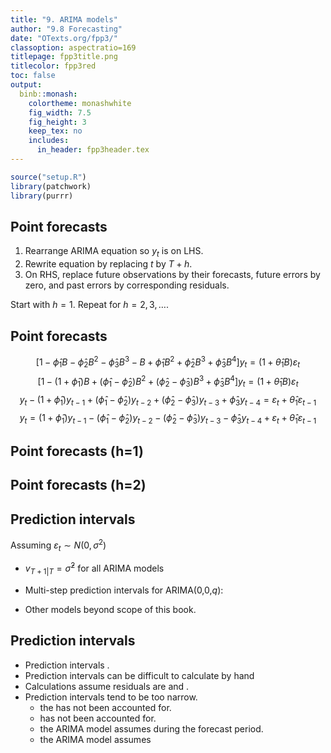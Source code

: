 ```yaml
---
title: "9. ARIMA models"
author: "9.8 Forecasting"
date: "OTexts.org/fpp3/"
classoption: aspectratio=169
titlepage: fpp3title.png
titlecolor: fpp3red
toc: false
output:
  binb::monash:
    colortheme: monashwhite
    fig_width: 7.5
    fig_height: 3
    keep_tex: no
    includes:
      in_header: fpp3header.tex
---
```

```r
source("setup.R")
library(patchwork)
library(purrr)
```

## Point forecasts

1. Rearrange ARIMA equation so $y_t$ is on LHS.
2. Rewrite equation by replacing $t$ by $T+h$.
3. On RHS, replace future observations by their forecasts, future errors by zero, and past errors by corresponding residuals.

Start with $h=1$. Repeat for $h=2,3,\dots$.

## Point forecasts
\fontsize{14}{14}\sf

\orange{ARIMA(3,1,1) forecasts: Step 1}
\begin{block}{}
\centerline{$(1-\hat{\phi}_1B -\hat{\phi}_2B^2-\hat{\phi}_3B^3)(1-B) y_t = (1+\hat{\theta}_1B)\varepsilon_{t},$}
\end{block}
\pause\vspace*{-0.9cm}
$$
\left[1-\hat{\phi}_1B -\hat{\phi}_2B^2-\hat{\phi}_3B^3 - B+\hat{\phi}_1B^2 +\hat{\phi}_2B^3+\hat{\phi}_3B^4 \right] y_t = (1+\hat{\theta}_1B)\varepsilon_{t}
$$\pause\vspace*{-0.4cm}
$$
\left[1-(1+\hat{\phi}_1)B +(\hat{\phi}_1-\hat{\phi}_2)B^2 + (\hat{\phi}_2-\hat{\phi}_3)B^3 +\hat{\phi}_3B^4\right] y_t = (1+\hat{\theta}_1B)\varepsilon_{t}
$$\pause\vspace*{-0.2cm}
$$
y_t - (1+\hat{\phi}_1)y_{t-1} +(\hat{\phi}_1-\hat{\phi}_2)y_{t-2} + (\hat{\phi}_2-\hat{\phi}_3)y_{t-3}+\hat{\phi}_3y_{t-4} = \varepsilon_t+\hat{\theta}_1\varepsilon_{t-1}
$$\pause\vspace*{-0.4cm}
$$
y_t = (1+\hat{\phi}_1)y_{t-1} -(\hat{\phi}_1-\hat{\phi}_2)y_{t-2} - (\hat{\phi}_2-\hat{\phi}_3)y_{t-3}-\hat{\phi}_3y_{t-4} + \varepsilon_t+\hat{\theta}_1\varepsilon_{t-1}
$$

## Point forecasts (h=1)
\fontsize{14}{14}\sf

\begin{block}{}
\centerline{$y_t = (1+\hat{\phi}_1)y_{t-1} -(\hat{\phi}_1-\hat{\phi}_2)y_{t-2} - (\hat{\phi}_2-\hat{\phi}_3)y_{t-3} -\hat{\phi}_3y_{t-4} + \varepsilon_t+\hat{\theta}_1\varepsilon_{t-1}$}
\end{block}\pause
\orange{ARIMA(3,1,1) forecasts: Step 2}\vspace*{-0.4cm}
\begin{align*}
y_{T+1} = (1+\hat{\phi}_1)y_{T} -(\hat{\phi}_1-\hat{\phi}_2)y_{T-1} - (\hat{\phi}_2-\hat{\phi}_3)y_{T-2}-\hat{\phi}_3y_{T-3} + \varepsilon_{T+1}+\hat{\theta}_1\varepsilon_{T}
\end{align*}\pause
\orange{ARIMA(3,1,1) forecasts: Step 3}\vspace*{-0.4cm}
\begin{align*}
\hat{y}_{T+1|T} = (1+\hat{\phi}_1)y_{T} -(\hat{\phi}_1-\hat{\phi}_2)y_{T-1} - (\hat{\phi}_2-\hat{\phi}_3)y_{T-2}{} -\hat{\phi}_3y_{T-3} + \hat{\theta}_1 e_{T}
\end{align*}

## Point forecasts (h=2)
\fontsize{14}{14}\sf

\begin{block}{}
\centerline{$y_t = (1+\hat{\phi}_1)y_{t-1} -(\hat{\phi}_1-\hat{\phi}_2)y_{t-2} - (\hat{\phi}_2-\hat{\phi}_3)y_{t-3}-\hat{\phi}_3y_{t-4} + \varepsilon_t+\hat{\theta}_1\varepsilon_{t-1}$}
\end{block}\pause
\orange{ARIMA(3,1,1) forecasts: Step 2}\vspace*{-0.4cm}
\begin{align*}
y_{T+2} = (1+\hat{\phi}_1)y_{T+1} -(\hat{\phi}_1-\hat{\phi}_2)y_{T} - (\hat{\phi}_2-\hat{\phi}_3)y_{T-1} -\hat{\phi}_3y_{T-2} + \varepsilon_{T+2}+\hat{\theta}_1\varepsilon_{T+1}.
\end{align*}\pause
\orange{ARIMA(3,1,1) forecasts: Step 3}\vspace*{-0.4cm}
\begin{align*}
\hat{y}_{T+2|T} = (1+\hat{\phi}_1)\hat{y}_{T+1|T} -(\hat{\phi}_1-\hat{\phi}_2)y_{T} - (\hat{\phi}_2-\hat{\phi}_3)y_{T-1} -\hat{\phi}_3y_{T-2}.
\end{align*}

## Prediction intervals

\fontsize{13}{14}\sf

Assuming $\varepsilon_t\sim N(0,\sigma^2)$

\begin{block}{95\% prediction interval}
\centerline{$\hat{y}_{T+h|T} \pm 1.96\sqrt{v_{T+h|T}}$}
where $v_{T+h|T}$ is estimated forecast variance.
\end{block}\pause\vspace*{-0.2cm}

* $v_{T+1|T}=\hat{\sigma}^2$ for all ARIMA models

\pause

* Multi-step prediction intervals for ARIMA(0,0,$q$):
\centerline{$\displaystyle y_t = \varepsilon_t + \sum_{i=1}^q \hat{\theta}_i \varepsilon_{t-i}.$}
\centerline{$\displaystyle
v_{T|T+h} = \hat{\sigma}^2 \left[ 1 + \sum_{i=1}^{h-1} \hat{\theta}_i^2\right], \qquad\text{for~} h=2,3,\dots.$}

\pause

* Other models beyond scope of this book.

\vspace*{10cm}


## Prediction intervals

* Prediction intervals \orange{increase in size with forecast horizon}.
* Prediction intervals can be difficult to calculate by hand
* Calculations assume residuals are \orange{uncorrelated} and \orange{normally distributed}.
* Prediction intervals tend to be too narrow.
    * the \orange{uncertainty in the parameter estimates} has not been accounted for.
    * \orange{model uncertainty} has not been accounted for.
    * the ARIMA model assumes \orange{historical patterns will not change} during the forecast period.
    * the ARIMA model assumes \orange{uncorrelated future \rlap{errors.}}
